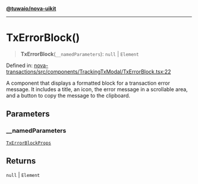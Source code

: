 [**@tuwaio/nova-uikit**](../../../README.md)

***

# TxErrorBlock()

> **TxErrorBlock**(`__namedParameters`): `null` \| `Element`

Defined in: [nova-transactions/src/components/TrackingTxModal/TxErrorBlock.tsx:22](https://github.com/TuwaIO/nova-uikit/blob/ff888bf4a4d6917dfef5a182a703ed36e6cd75a9/packages/nova-transactions/src/components/TrackingTxModal/TxErrorBlock.tsx#L22)

A component that displays a formatted block for a transaction error message.
It includes a title, an icon, the error message in a scrollable area,
and a button to copy the message to the clipboard.

## Parameters

### \_\_namedParameters

[`TxErrorBlockProps`](../type-aliases/TxErrorBlockProps.md)

## Returns

`null` \| `Element`
